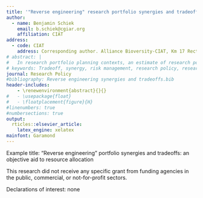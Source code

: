 ---
title: '"Reverse engineering" research portfolio synergies and tradeoffs from domain expertise in minimum data contexts'
author:
  - name: Benjamin Schiek
    email: b.schiek@cgiar.org
    affiliation: CIAT
address:
  - code: CIAT
    address: Corresponding author. Alliance Bioversity-CIAT, Km 17 Recta Cali-Palmira, Valle del Cauca, Colombia, CP 763537, b.schiek@cgiar.org
# abstract: |
#   In research portfolio planning contexts, an estimate of research policy and project synergies/tradeoffs (i.e. covariances) is essential to the optimal leveraging of institution resources. The data by which to make such estimates generally do not exist. Research institutions may often draw on domain expertise to fill this gap, but it is not clear how such ad hoc information can be quantified and fed into an optimal resource allocation workflow. Drawing on principal components analysis, I propose a method for "reverse engineering" synergies/tradeoffs from domain expertise at both the policy and project level. I discuss extentions to other problems and detail how the method can be fed into a research portfolio optimization workflow.
# keywords: Tradeoff, synergy, risk management, research policy, research portfolio optimization, agricultural research for development
journal: Research Policy
#bibliography: Reverse engineering synergies and tradeoffs.bib
header-includes:
    - \renewenvironment{abstract}{}{}
#   - \usepackage{float}
#   - \floatplacement{figure}{H}
#linenumbers: true
#numbersections: true
output:
  rticles::elsevier_article:
    latex_engine: xelatex
mainfont: Garamond
---

Example title: "Reverse engineering" portfolio synergies and tradeoffs: an objective aid to resource allocation

This research did not receive any specific grant from funding agencies in the public, commercial, or not-for-profit sectors.

Declarations of interest: none
